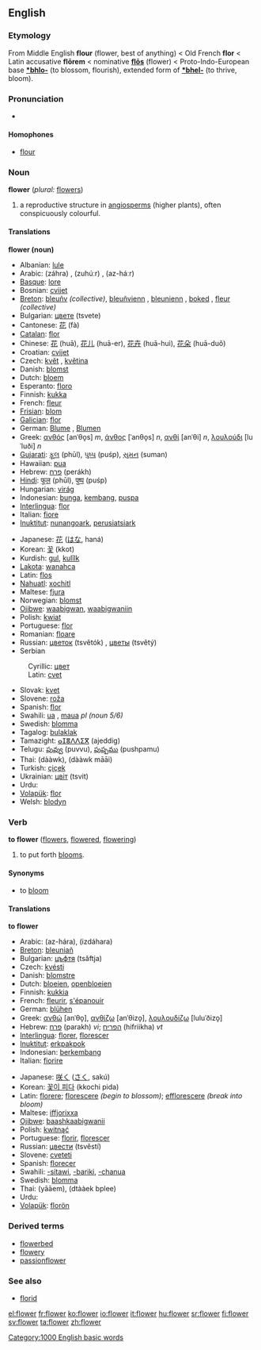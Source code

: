 ==English==
{{wikipedia}}
===Etymology===
From Middle English '''flour''' (flower, best of anything) < Old French '''flor''' < Latin accusative '''flōrem''' < nominative '''[[flos|flōs]]''' (flower) < Proto-Indo-European base '''[[*bhlo-]]''' (to blossom, flourish), extended form of '''[[*bhel-]]''' (to thrive, bloom).

===Pronunciation===
*{{SAMPA|/flaU@`/}}

====Homophones====
*[[flour]]

===Noun===
'''flower''' (''plural:'' [[flowers]])

# a reproductive structure in [[angiosperm]]s (higher plants), often conspicuously colourful.

====Translations====
'''flower (noun)'''
{{top}}
*Albanian: [[lule]] {{f}}
*Arabic: {{ARchar|[[زهرة|زَهْرَة]]}} (záhra) {{f}}, {{ARchar|[[زهور|زُهُور]]}} (zuhúːr) {{p}}, {{ARchar|[[ازهار|أزْهَارٌ]]}} (az-háːr) {{p}}
*[[Basque]]: [[lore]]
*Bosnian: [[cvijet#Bosnian|cvijet]] {{m}}
*[[Breton]]: [[bleuñv]] ''(collective)'', [[bleuñvienn]] {{f}} {{s}}, [[bleunienn]] {{f}}, [[boked]] {{m}}, [[fleur]] ''(collective)''
*Bulgarian: [[цвете]] (tsvete) {{n}}
*Cantonese: [[花]] (fà)
*[[Catalan]]: [[flor]] {{f}}
*Chinese: [[花]] (huā), [[花儿]] (huā-er), [[花卉]] (huā-huì), [[花朵]] (huā-duǒ)
*Croatian: [[cvijet#Croatian|cvijet]] {{m}}
*Czech: [[květ]] {{m}}, [[květina]] {{f}}
*Danish: [[blomst]] {{c}}
*Dutch: [[bloem]] {{f}}
*Esperanto: [[floro]]
*Finnish: [[kukka]]
*French: [[fleur]] {{f}}
*[[Frisian]]: [[blom]]
*[[Galician]]: [[flor]] {{f}}
*German: [[Blume]] {{f}}, [[Blumen]] {{p}}
*Greek: [[ανθός]] [anˈθo̞s] ''m'', [[άνθος]] [ˈanθo̞s] ''n'', [[ανθί]] [anˈθi] ''n'', [[λουλούδι]] [luˈluði] ''n''
*[[Gujarati]]: [[ફૂલ]] (phūl), [[પુષ્પ]] (puśp), [[સુમન]] (suman)
*Hawaiian: [[pua]] 
*Hebrew: [[פרח]] (perákh) {{m}}
*[[Hindi]]: [[फूल]] (phūl), [[पुष्प]] (puśp)
*Hungarian: [[virág]]
*Indonesian: [[bunga]], [[kembang]], [[puspa]]
*[[Interlingua]]: [[flor]]
*Italian: [[fiore]] {{m}}
*[[Inuktitut]]: [[nunangoark]], [[perusiatsiark]]
{{mid}}
*Japanese: [[花]] ([[はな]], haná)
*Korean: [[꽃]] (kkot)
*Kurdish: [[gul]], [[kulîlk]]
*[[Lakota]]: [[wanahca]]
*Latin: [[flos]] {{m}}
*[[Nahuatl]]: [[xochitl]]
*Maltese: [[fjura]]
*Norwegian: [[blomst]]
*[[Ojibwe]]: [[waabigwan]], [[waabigwaniin]] {{p}}
*Polish: [[kwiat]] {{m}}
*Portuguese: [[flor]] {{f}}
*Romanian: [[floare]] {{f}}
*Russian: [[цветок]] (tsvětók) {{m}}, [[цветы]] (tsvětý) {{p}}
*Serbian
:Cyrillic: [[цвет#Serbian|цвет]] {{m}}
:Latin: [[cvet#Serbian|cvet]] {{m}}
*Slovak: [[kvet]] {{m}}
*Slovene: [[roža]] {{f}}
*Spanish: [[flor]] {{f}}
*Swahili: [[ua#Swahili|ua]] {{s}}, [[maua]] ''pl (noun 5/6)''
*Swedish: [[blomma]] {{c}}
*Tagalog: [[bulaklak]]
*Tamazight: [[ⴰⵊⴻⴷⴷⵉⴳ]] (ajeddig) {{m}}
*Telugu: [[పువ్వు]] (puvvu), [[పుష్పము]] (pushpamu)
*Thai: {{THchar|[[ดอก]]}} (dààwk), {{THchar|[[ดอกไม้]]}} (dààwk māāi)
*Turkish: [[çiçek]]
*Ukrainian: [[цвіт]] (tsvit) {{m}}
*Urdu: {{FAchar|[[پهول]]}} {{Unicode|(pʰool)}}
*[[Volapük]]: [[flor]]
*Welsh: [[blodyn]]
{{bottom}}

===Verb===
'''to flower''' ([[flowers]], [[flowered]], [[flowering]])

# to put forth [[bloom]]s.

====Synonyms====
*to [[bloom]]

====Translations====
'''to flower'''
{{top}}
*Arabic: {{ARchar|[[ازهر|أزْهَرَ]]}} (az-hára), {{ARchar|[[ازدهر|إزْدَهَرَ]]}} (izdáhara)
*[[Breton]]: [[bleuniañ]]
*Bulgarian: [[цъфтя]] (tsăftja)
*Czech: [[kvésti]]
*Danish: [[blomstre]]
*Dutch: [[bloeien]], [[openbloeien]]
*Finnish: [[kukkia]]
*French: [[fleurir]], [[s'épanouir]]
*German: [[blühen]]
*Greek: [[ανθώ]] [anˈθo̞], [[ανθίζω]] [anˈθizo̞], [[λουλουδίζω]] [luluˈðizo̞]
*Hebrew: [[פרח]] (parakh) ''vi''; [[הפריח]] (hifriikha) ''vt''
*[[Interlingua]]: [[florer]], [[florescer]]
*[[Inuktitut]]: [[erkpakpok]]
*Indonesian: [[berkembang]]
*Italian: [[fiorire]]
{{mid}}
*Japanese: [[咲く]] ([[さく]], sakú)
*Korean: [[꽃이 피다]] (kkochi pida)
*Latin: [[florere]]; [[florescere]] ''(begin to blossom)''; [[efflorescere]] ''(break into bloom)''
*Maltese: [[iffjorixxa]]
*[[Ojibwe]]: [[baashkaabigwanii]]
*Polish: [[kwitnąć]]
*Portuguese: [[florir]], [[florescer]]
*Russian: [[цвести]] (tsvěstí)
*Slovene: [[cveteti]]
*Spanish: [[florecer]]
*Swahili: [[-sitawi]], [[-bariki]], [[-chanua]]
*Swedish: [[blomma]]
*Thai: {{THchar|[[แย้ม]]}} (yāāem), {{THchar|[[แตกปลี]]}} (dtààek bplee)
*Urdu: {{FAchar|[[کهلنا]]}} {{Unicode|(kʰilna)}}
*[[Volapük]]: [[florön]]
{{bottom}}

===Derived terms===
*[[flowerbed]]
*[[flowery]]
*[[passionflower]]

===See also===
*[[florid]]

[[Category:1000 English basic words]]

[[el:flower]]
[[fr:flower]]
[[ko:flower]]
[[io:flower]]
[[it:flower]]
[[hu:flower]]
[[sr:flower]]
[[fi:flower]]
[[sv:flower]]
[[ta:flower]]
[[zh:flower]]